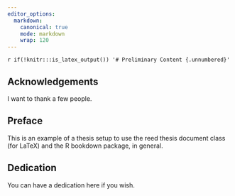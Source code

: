 ```yaml
---
editor_options:
  markdown:
    canonical: true
    mode: markdown
    wrap: 120
---
```


`r if(!knitr:::is_latex_output()) '# Preliminary Content {.unnumbered}'`

## Acknowledgements {.unnumbered}

I want to thank a few people.

## Preface {.unnumbered}

This is an example of a thesis setup to use the reed thesis document class (for LaTeX) and the R bookdown package, in
general.

## Dedication {.unnumbered}

You can have a dedication here if you wish.
